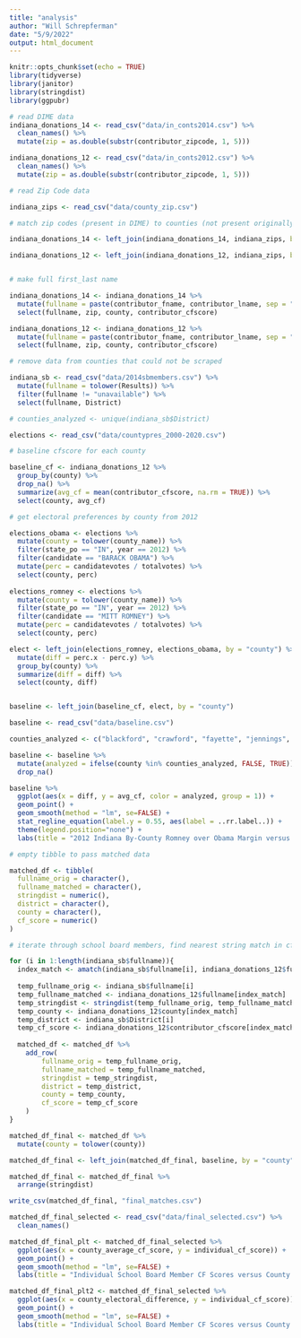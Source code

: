 ```yaml
---
title: "analysis"
author: "Will Schrepferman"
date: "5/9/2022"
output: html_document
---
```


```r
knitr::opts_chunk$set(echo = TRUE)
library(tidyverse)
library(janitor)
library(stringdist)
library(ggpubr)
```


```r
# read DIME data
indiana_donations_14 <- read_csv("data/in_conts2014.csv") %>%
  clean_names() %>%
  mutate(zip = as.double(substr(contributor_zipcode, 1, 5)))

indiana_donations_12 <- read_csv("data/in_conts2012.csv") %>%
  clean_names() %>%
  mutate(zip = as.double(substr(contributor_zipcode, 1, 5)))

# read Zip Code data

indiana_zips <- read_csv("data/county_zip.csv")

# match zip codes (present in DIME) to counties (not present originally in DIME)

indiana_donations_14 <- left_join(indiana_donations_14, indiana_zips, by = "zip")

indiana_donations_12 <- left_join(indiana_donations_12, indiana_zips, by = "zip")


# make full first_last name

indiana_donations_14 <- indiana_donations_14 %>%
  mutate(fullname = paste(contributor_fname, contributor_lname, sep = " ")) %>%
  select(fullname, zip, county, contributor_cfscore)

indiana_donations_12 <- indiana_donations_12 %>%
  mutate(fullname = paste(contributor_fname, contributor_lname, sep = " ")) %>%
  select(fullname, zip, county, contributor_cfscore)

# remove data from counties that could not be scraped

indiana_sb <- read_csv("data/2014sbmembers.csv") %>%
  mutate(fullname = tolower(Results)) %>%
  filter(fullname != "unavailable") %>%
  select(fullname, District)

# counties_analyzed <- unique(indiana_sb$District)

elections <- read_csv("data/countypres_2000-2020.csv")


```

```r

# baseline cfscore for each county

baseline_cf <- indiana_donations_12 %>%
  group_by(county) %>%
  drop_na() %>%
  summarize(avg_cf = mean(contributor_cfscore, na.rm = TRUE)) %>%
  select(county, avg_cf)

# get electoral preferences by county from 2012

elections_obama <- elections %>%
  mutate(county = tolower(county_name)) %>%
  filter(state_po == "IN", year == 2012) %>%
  filter(candidate == "BARACK OBAMA") %>%
  mutate(perc = candidatevotes / totalvotes) %>%
  select(county, perc)
         
elections_romney <- elections %>%
  mutate(county = tolower(county_name)) %>%
  filter(state_po == "IN", year == 2012) %>%
  filter(candidate == "MITT ROMNEY") %>%
  mutate(perc = candidatevotes / totalvotes) %>%
  select(county, perc)

elect <- left_join(elections_romney, elections_obama, by = "county") %>%
  mutate(diff = perc.x - perc.y) %>%
  group_by(county) %>%
  summarize(diff = diff) %>%
  select(county, diff)


baseline <- left_join(baseline_cf, elect, by = "county")

baseline <- read_csv("data/baseline.csv")

counties_analyzed <- c("blackford", "crawford", "fayette", "jennings", "pike", "owen", "union", "warren", "warrick")

baseline <- baseline %>%
  mutate(analyzed = ifelse(county %in% counties_analyzed, FALSE, TRUE)) %>%
  drop_na()

baseline %>%
  ggplot(aes(x = diff, y = avg_cf, color = analyzed, group = 1)) + 
  geom_point() + 
  geom_smooth(method = "lm", se=FALSE) +
  stat_regline_equation(label.y = 0.55, aes(label = ..rr.label..)) +
  theme(legend.position="none") +
  labs(title = "2012 Indiana By-County Romney over Obama Margin versus CFScore", subtitle = "Counties Analyzed in Red", x = "Electoral Difference", y = "CF Score")
```



```r

# empty tibble to pass matched data

matched_df <- tibble(
  fullname_orig = character(),
  fullname_matched = character(),
  stringdist = numeric(),
  district = character(),
  county = character(),
  cf_score = numeric()
)

# iterate through school board members, find nearest string match in cfscore database, combine relevant data

for (i in 1:length(indiana_sb$fullname)){
  index_match <- amatch(indiana_sb$fullname[i], indiana_donations_12$fullname, maxDist = 100)
  
  temp_fullname_orig <- indiana_sb$fullname[i]
  temp_fullname_matched <- indiana_donations_12$fullname[index_match]
  temp_stringdist <- stringdist(temp_fullname_orig, temp_fullname_matched)
  temp_county <- indiana_donations_12$county[index_match]
  temp_district <- indiana_sb$District[i]
  temp_cf_score <- indiana_donations_12$contributor_cfscore[index_match]
  
  matched_df <- matched_df %>%
    add_row(
        fullname_orig = temp_fullname_orig,
        fullname_matched = temp_fullname_matched,
        stringdist = temp_stringdist,
        district = temp_district,
        county = temp_county,
        cf_score = temp_cf_score
    )
}

matched_df_final <- matched_df %>%
  mutate(county = tolower(county))

matched_df_final <- left_join(matched_df_final, baseline, by = "county")

matched_df_final <- matched_df_final %>%
  arrange(stringdist)

write_csv(matched_df_final, "final_matches.csv")

matched_df_final_selected <- read_csv("data/final_selected.csv") %>%
  clean_names()

matched_df_final_plt <- matched_df_final_selected %>%
  ggplot(aes(x = county_average_cf_score, y = individual_cf_score)) +
  geom_point() +
  geom_smooth(method = "lm", se=FALSE) +
  labs(title = "Individual School Board Member CF Scores versus County Averages")

matched_df_final_plt2 <- matched_df_final_selected %>%
  ggplot(aes(x = county_electoral_difference, y = individual_cf_score)) +
  geom_point() +
  geom_smooth(method = "lm", se=FALSE) +
  labs(title = "Individual School Board Member CF Scores versus County Electoral Difference")
  
```





















